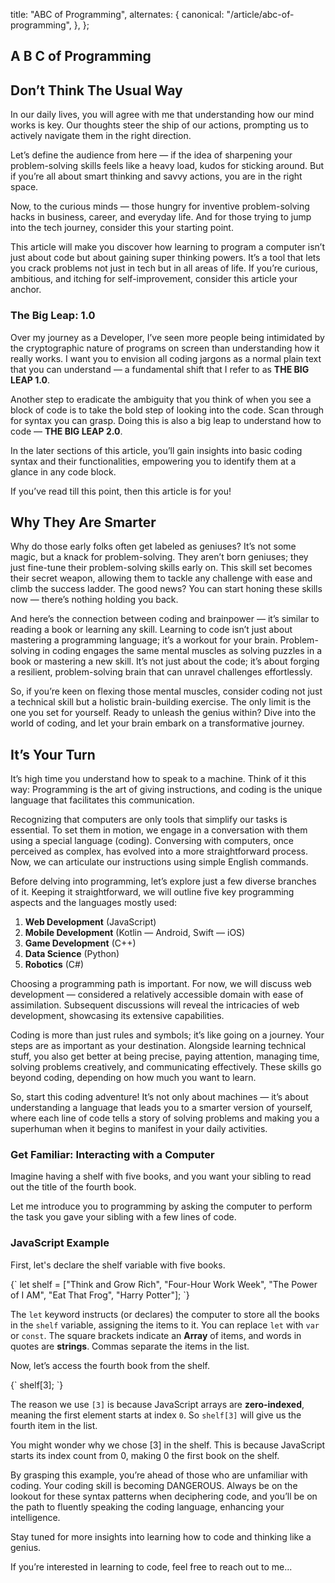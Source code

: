 
  title: "ABC of Programming",
  alternates: {
    canonical: "/article/abc-of-programming",
  },
};

## A B C of Programming

<AnimatedName />

## Don’t Think The Usual Way

In our daily lives, you will agree with me that understanding how our mind works is key. Our thoughts steer the ship of our actions, prompting us to actively navigate them in the right direction.

Let’s define the audience from here — if the idea of sharpening your problem-solving skills feels like a heavy load, kudos for sticking around. But if you’re all about smart thinking and savvy actions, you are in the right space.

Now, to the curious minds — those hungry for inventive problem-solving hacks in business, career, and everyday life. And for those trying to jump into the tech journey, consider this your starting point.

This article will make you discover how learning to program a computer isn’t just about code but about gaining super thinking powers. It’s a tool that lets you crack problems not just in tech but in all areas of life. If you’re curious, ambitious, and itching for self-improvement, consider this article your anchor.

### The Big Leap: 1.0

Over my journey as a Developer, I’ve seen more people being intimidated by the cryptographic nature of programs on screen than understanding how it really works. I want you to envision all coding jargons as a normal plain text that you can understand — a fundamental shift that I refer to as **THE BIG LEAP 1.0**.

Another step to eradicate the ambiguity that you think of when you see a block of code is to take the bold step of looking into the code. Scan through for syntax you can grasp. Doing this is also a big leap to understand how to code — **THE BIG LEAP 2.0**.

In the later sections of this article, you’ll gain insights into basic coding syntax and their functionalities, empowering you to identify them at a glance in any code block.

If you’ve read till this point, then this article is for you!

## Why They Are Smarter

Why do those early folks often get labeled as geniuses? It’s not some magic, but a knack for problem-solving. They aren’t born geniuses; they just fine-tune their problem-solving skills early on. This skill set becomes their secret weapon, allowing them to tackle any challenge with ease and climb the success ladder. The good news? You can start honing these skills now — there’s nothing holding you back.

And here’s the connection between coding and brainpower — it’s similar to reading a book or learning any skill. Learning to code isn’t just about mastering a programming language; it’s a workout for your brain. Problem-solving in coding engages the same mental muscles as solving puzzles in a book or mastering a new skill. It’s not just about the code; it’s about forging a resilient, problem-solving brain that can unravel challenges effortlessly.

So, if you’re keen on flexing those mental muscles, consider coding not just a technical skill but a holistic brain-building exercise. The only limit is the one you set for yourself. Ready to unleash the genius within? Dive into the world of coding, and let your brain embark on a transformative journey.

## It’s Your Turn

It’s high time you understand how to speak to a machine. Think of it this way: Programming is the art of giving instructions, and coding is the unique language that facilitates this communication.

Recognizing that computers are only tools that simplify our tasks is essential. To set them in motion, we engage in a conversation with them using a special language (coding). Conversing with computers, once perceived as complex, has evolved into a more straightforward process. Now, we can articulate our instructions using simple English commands.

Before delving into programming, let’s explore just a few diverse branches of it. Keeping it straightforward, we will outline five key programming aspects and the languages mostly used:

1. **Web Development** (JavaScript)
2. **Mobile Development** (Kotlin — Android, Swift — iOS)
3. **Game Development** (C++)
4. **Data Science** (Python)
5. **Robotics** (C#)

Choosing a programming path is important. For now, we will discuss web development — considered a relatively accessible domain with ease of assimilation. Subsequent discussions will reveal the intricacies of web development, showcasing its extensive capabilities.

Coding is more than just rules and symbols; it’s like going on a journey. Your steps are as important as your destination. Alongside learning technical stuff, you also get better at being precise, paying attention, managing time, solving problems creatively, and communicating effectively. These skills go beyond coding, depending on how much you want to learn.

So, start this coding adventure! It’s not only about machines — it’s about understanding a language that leads you to a smarter version of yourself, where each line of code tells a story of solving problems and making you a superhuman when it begins to manifest in your daily activities.

### Get Familiar: Interacting with a Computer

Imagine having a shelf with five books, and you want your sibling to read out the title of the fourth book.

Let me introduce you to programming by asking the computer to perform the task you gave your sibling with a few lines of code.

### JavaScript Example

First, let's declare the shelf variable with five books.

<CodeBlock>
  {`
let shelf = ["Think and Grow Rich", "Four-Hour Work Week", "The Power of I AM", "Eat That Frog", "Harry Potter"];
`}
</CodeBlock>

The `let` keyword instructs (or declares) the computer to store all the books in the `shelf` variable, assigning the items to it. You can replace `let` with `var` or `const`. The square brackets indicate an **Array** of items, and words in quotes are **strings**. Commas separate the items in the list.

Now, let’s access the fourth book from the shelf.

<CodeBlock>
  {`
shelf[3];
`}
</CodeBlock>

The reason we use `[3]` is because JavaScript arrays are **zero-indexed**, meaning the first element starts at index `0`. So `shelf[3]` will give us the fourth item in the list.

You might wonder why we chose [3] in the shelf. This is because JavaScript starts its index count from 0, making 0 the first book on the shelf.

By grasping this example, you’re ahead of those who are unfamiliar with coding. Your coding skill is becoming DANGEROUS. Always be on the lookout for these syntax patterns when deciphering code, and you’ll be on the path to fluently speaking the coding language, enhancing your intelligence.

Stay tuned for more insights into learning how to code and thinking like a genius.

If you’re interested in learning to code, feel free to reach out to me...
